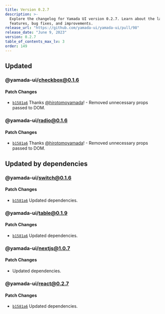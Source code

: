 ```yaml
---
title: Version 0.2.7
description: >-
  Explore the changelog for Yamada UI version 0.2.7. Learn about the latest
  features, bug fixes, and improvements.
release_url: "https://github.com/yamada-ui/yamada-ui/pull/98"
release_date: "June 9, 2023"
version: 0.2.7
table_of_contents_max_lv: 3
order: 149
---
```


## Updated

### @yamada-ui/checkbox@0.1.6

#### Patch Changes

- [`b1581a6`](https://github.com/hirotomoyamada/yamada-ui/commit/b1581a67e3ad0491b4519f62b0510d2e410ba648) Thanks [@hirotomoyamada](https://github.com/hirotomoyamada)! - Removed unnecessary props passed to DOM.

### @yamada-ui/radio@0.1.6

#### Patch Changes

- [`b1581a6`](https://github.com/hirotomoyamada/yamada-ui/commit/b1581a67e3ad0491b4519f62b0510d2e410ba648) Thanks [@hirotomoyamada](https://github.com/hirotomoyamada)! - Removed unnecessary props passed to DOM.

## Updated by dependencies

### @yamada-ui/switch@0.1.6

#### Patch Changes

- [`b1581a6`](https://github.com/hirotomoyamada/yamada-ui/commit/b1581a67e3ad0491b4519f62b0510d2e410ba648) Updated dependencies.

### @yamada-ui/table@0.1.9

#### Patch Changes

- [`b1581a6`](https://github.com/hirotomoyamada/yamada-ui/commit/b1581a67e3ad0491b4519f62b0510d2e410ba648) Updated dependencies.

### @yamada-ui/nextjs@1.0.7

#### Patch Changes

- Updated dependencies.

### @yamada-ui/react@0.2.7

#### Patch Changes

- [`b1581a6`](https://github.com/hirotomoyamada/yamada-ui/commit/b1581a67e3ad0491b4519f62b0510d2e410ba648) Updated dependencies.
